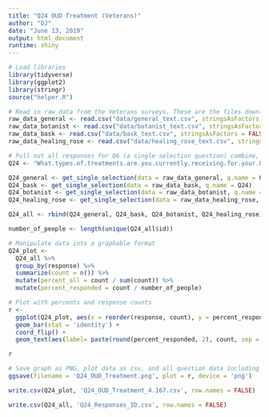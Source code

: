 ```yaml
---
title: "Q24 OUD Treatment (Veterans)"
author: "DJ"
date: "June 13, 2019"
output: html_document
runtime: shiny
---
```


```r
# Load libraries
library(tidyverse)
library(ggplot2)
library(stringr)
source("helper.R")
```

```r
# Read in raw data from the Veterans surveys. These are the files downloaded from survey monkey saved as a .csv
raw_data_general <- read.csv("data/general_text.csv", stringsAsFactors = FALSE)
raw_data_botanist <- read.csv("data/botanist_text.csv", stringsAsFactors = FALSE)
raw_data_bask <- read.csv("data/bask_text.csv", stringsAsFactors = FALSE)
raw_data_healing_rose <- read.csv("data/healing_rose_text.csv", stringsAsFactors = FALSE)
```

```r
# Pull out all responses for Q6 (a single selection question) combine, then determine 'question n'
Q24 <- "What.types.of.treatments.are.you.currently.receiving.for.your.OUD."

Q24_general <- get_single_selection(data = raw_data_general, q.name = Q24)
Q24_bask <- get_single_selection(data = raw_data_bask, q.name = Q24)
Q24_botanist <- get_single_selection(data = raw_data_botanist, q.name = Q24)
Q24_healing_rose <- get_single_selection(data = raw_data_healing_rose, q.name = Q24)

Q24_all <- rbind(Q24_general, Q24_bask, Q24_botanist, Q24_healing_rose)

number_of_people <- length(unique(Q24_all$id))
```

```r
# Manipulate data into a graphable format
Q24_plot <- 
  Q24_all %>%
  group_by(response) %>%
  summarize(count = n()) %>%
  mutate(percent_all = count / sum(count)) %>%
  mutate(percent_responded = count / number_of_people)
```

```r
# Plot with percents and response counts
r <- 
  ggplot(Q24_plot, aes(x = reorder(response, count), y = percent_responded)) +
  geom_bar(stat = 'identity') +
  coord_flip() +
  geom_text(aes(label= paste(round(percent_responded, 2), count, sep = "***")))

r
```

```r
# Save graph as PNG, plot data as csv, and all question data including response IDs as csv (save question n and N at end of plot file as "_x.x")
ggsave(filename = 'Q24_OUD_Treatment.png', plot = r, device = 'png')

write.csv(Q24_plot, 'Q24_OUD_Treatment_4.167.csv', row.names = FALSE)

write.csv(Q24_all, 'Q24_Responses_ID.csv', row.names = FALSE)
```

